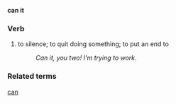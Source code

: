 '''can it'''
===Verb===
# to silence; to quit doing something; to put an end to
#: ''Can it, you two!  I'm trying to work.''

===Related terms===
[[can]]